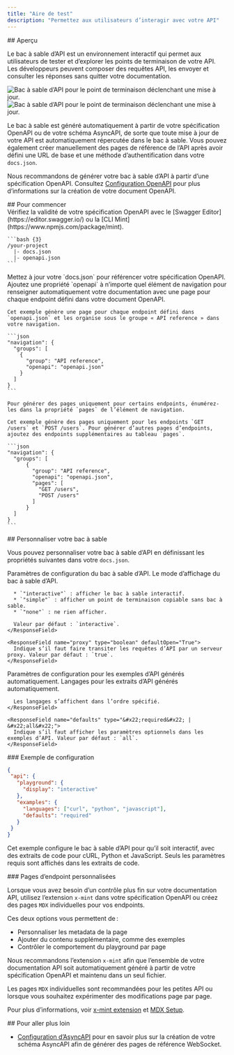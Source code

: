 ```yaml
---
title: "Aire de test"
description: "Permettez aux utilisateurs d’interagir avec votre API"
---
```


<div id="overview">
  ## Aperçu
</div>

Le bac à sable d’API est un environnement interactif qui permet aux utilisateurs de tester et d’explorer les points de terminaison de votre API. Les développeurs peuvent composer des requêtes API, les envoyer et consulter les réponses sans quitter votre documentation.

<Frame>
  <img src="/images/playground/API-playground-light.png" alt="Bac à sable d’API pour le point de terminaison déclenchant une mise à jour." className="block dark:hidden" />

  <img src="/images/playground/API-playground-dark.png" alt="Bac à sable d’API pour le point de terminaison déclenchant une mise à jour." className="hidden dark:block" />
</Frame>

Le bac à sable est généré automatiquement à partir de votre spécification OpenAPI ou de votre schéma AsyncAPI, de sorte que toute mise à jour de votre API est automatiquement répercutée dans le bac à sable. Vous pouvez également créer manuellement des pages de référence de l’API après avoir défini une URL de base et une méthode d’authentification dans votre `docs.json`.

Nous recommandons de générer votre bac à sable d’API à partir d’une spécification OpenAPI. Consultez [Configuration OpenAPI](/fr/api-playground/openapi-setup) pour plus d’informations sur la création de votre document OpenAPI.

<div id="getting-started">
  ## Pour commencer
</div>

<Steps>
  <Step title="Ajoutez votre fichier de spécification OpenAPI.">
    <Info>
      Vérifiez la validité de votre spécification OpenAPI avec le [Swagger Editor](https://editor.swagger.io/) ou la [CLI Mint](https://www.npmjs.com/package/mint).
    </Info>

    ```bash {3}
    /your-project
      |- docs.json
      |- openapi.json
    ```
  </Step>

  <Step title="Configurez `docs.json`.">
    Mettez à jour votre `docs.json` pour référencer votre spécification OpenAPI. Ajoutez une propriété `openapi` à n’importe quel élément de navigation pour renseigner automatiquement votre documentation avec une page pour chaque endpoint défini dans votre document OpenAPI.

    Cet exemple génère une page pour chaque endpoint défini dans `openapi.json` et les organise sous le groupe « API reference » dans votre navigation.

    ```json
    "navigation": {
      "groups": [
        {
          "group": "API reference",
          "openapi": "openapi.json"
        }
      ]
    }
    ```

    Pour générer des pages uniquement pour certains endpoints, énumérez-les dans la propriété `pages` de l’élément de navigation.

    Cet exemple génère des pages uniquement pour les endpoints `GET /users` et `POST /users`. Pour générer d’autres pages d’endpoints, ajoutez des endpoints supplémentaires au tableau `pages`.

    ```json
    "navigation": {
      "groups": [
          {
            "group": "API reference",
            "openapi": "openapi.json",
            "pages": [
              "GET /users",
              "POST /users"
            ]
          }
      ]
    }
    ```
  </Step>
</Steps>

<div id="customizing-your-playground">
  ## Personnaliser votre bac à sable
</div>

Vous pouvez personnaliser votre bac à sable d’API en définissant les propriétés suivantes dans votre `docs.json`.

<ResponseField name="playground" type="object">
  Paramètres de configuration du bac à sable d’API.

  <Expandable title="playground" defaultOpen="True">
    <ResponseField name="display" type="&#x22;interactive&#x22; | &#x22;simple&#x22; | &#x22;none&#x22;">
      Le mode d’affichage du bac à sable d’API.

      * `"interactive"` : afficher le bac à sable interactif.
      * `"simple"` : afficher un point de terminaison copiable sans bac à sable.
      * `"none"` : ne rien afficher.

      Valeur par défaut : `interactive`.
    </ResponseField>

    <ResponseField name="proxy" type="boolean" defaultOpen="True">
      Indique s’il faut faire transiter les requêtes d’API par un serveur proxy. Valeur par défaut : `true`.
    </ResponseField>
  </Expandable>
</ResponseField>

<ResponseField name="examples" type="object">
  Paramètres de configuration pour les exemples d’API générés automatiquement.

  <Expandable title="examples" defaultOpen="True">
    <ResponseField name="languages" type="array of string">
      Langages pour les extraits d’API générés automatiquement.

      Les langages s’affichent dans l’ordre spécifié.
    </ResponseField>

    <ResponseField name="defaults" type="&#x22;required&#x22; | &#x22;all&#x22;">
      Indique s’il faut afficher les paramètres optionnels dans les exemples d’API. Valeur par défaut : `all`.
    </ResponseField>
  </Expandable>
</ResponseField>

<div id="example-configuration">
  ### Exemple de configuration
</div>

```json
{
 "api": {
   "playground": {
     "display": "interactive"
   },
   "examples": {
     "languages": ["curl", "python", "javascript"],
     "defaults": "required"
   }
 }
}
```

Cet exemple configure le bac à sable d’API pour qu’il soit interactif, avec des extraits de code pour cURL, Python et JavaScript. Seuls les paramètres requis sont affichés dans les extraits de code.

<div id="custom-endpoint-pages">
  ### Pages d’endpoint personnalisées
</div>

Lorsque vous avez besoin d’un contrôle plus fin sur votre documentation API, utilisez l’extension `x-mint` dans votre spécification OpenAPI ou créez des pages `MDX` individuelles pour vos endpoints.

Ces deux options vous permettent de :

* Personnaliser les metadata de la page
* Ajouter du contenu supplémentaire, comme des exemples
* Contrôler le comportement du playground par page

Nous recommandons l’extension `x-mint` afin que l’ensemble de votre documentation API soit automatiquement généré à partir de votre spécification OpenAPI et maintenu dans un seul fichier.

Les pages `MDX` individuelles sont recommandées pour les petites API ou lorsque vous souhaitez expérimenter des modifications page par page.

Pour plus d’informations, voir [x-mint extension](/fr/api-playground/openapi-setup#x-mint-extension) et [MDX Setup](/fr/api-playground/mdx/configuration).

<div id="further-reading">
  ## Pour aller plus loin
</div>

* [Configuration d’AsyncAPI](/fr/api-playground/asyncapi/setup) pour en savoir plus sur la création de votre schéma AsyncAPI afin de générer des pages de référence WebSocket.